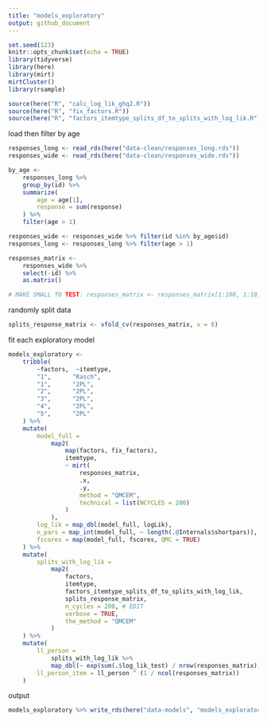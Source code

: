 ```yaml
---
title: "models_exploratory"
output: github_document
---
```


```r
set.seed(123)
knitr::opts_chunk$set(echo = TRUE)
library(tidyverse)
library(here)
library(mirt)
mirtCluster()
library(rsample)

source(here("R", "calc_log_lik_ghq2.R"))
source(here("R", "fix_factors.R"))
source(here("R", "factors_itemtype_splits_df_to_splits_with_log_lik.R"))
```

load then filter by age

```r
responses_long <- read_rds(here("data-clean/responses_long.rds"))
responses_wide <- read_rds(here("data-clean/responses_wide.rds"))

by_age <-
	responses_long %>%
	group_by(id) %>%
	summarize(
		age = age[1],
		response = sum(response)
	) %>%
	filter(age > 1)

responses_wide <- responses_wide %>% filter(id %in% by_age$id)
responses_long <- responses_long %>% filter(age > 1)

responses_matrix <- 
	responses_wide %>% 
	select(-id) %>% 
	as.matrix()

# MAKE SMALL TO TEST: responses_matrix <- responses_matrix[1:100, 1:10]
```

randomly split data

```r
splits_response_matrix <- vfold_cv(responses_matrix, v = 6)
```

fit each exploratory model

```r
models_exploratory <- 
	tribble(
		~factors,  ~itemtype,
		"1",      "Rasch",
		"1",      "2PL",
		"2",      "2PL",
		"3",      "2PL",
		"4",      "2PL",
		"5",      "2PL"
	) %>% 
	mutate(
		model_full =
			map2(
				map(factors, fix_factors),
				itemtype,
				~ mirt(
					responses_matrix,
					.x, 
					.y,
					method = "QMCEM", 
					technical = list(NCYCLES = 200)
                )
            ),
		log_lik = map_dbl(model_full, logLik),
		n_pars = map_int(model_full, ~ length(.@Internals$shortpars)),
		fscores = map(model_full, fscores, QMC = TRUE)
    ) %>% 
	mutate(
		splits_with_log_lik = 
			map2(
				factors, 
				itemtype, 
				factors_itemtype_splits_df_to_splits_with_log_lik, 
				splits_response_matrix,
				n_cycles = 200, # EDIT
				verbose = TRUE,
				the_method = "QMCEM"
			)
	) %>%
	mutate(
		ll_person = 
			splits_with_log_lik %>% 
			map_dbl(~ exp(sum(.$log_lik_test) / nrow(responses_matrix))),
		ll_person_item = ll_person ^ (1 / ncol(responses_matrix))
	)
```

output

```r
models_exploratory %>% write_rds(here("data-models", "models_exploratory.rds"))
```
